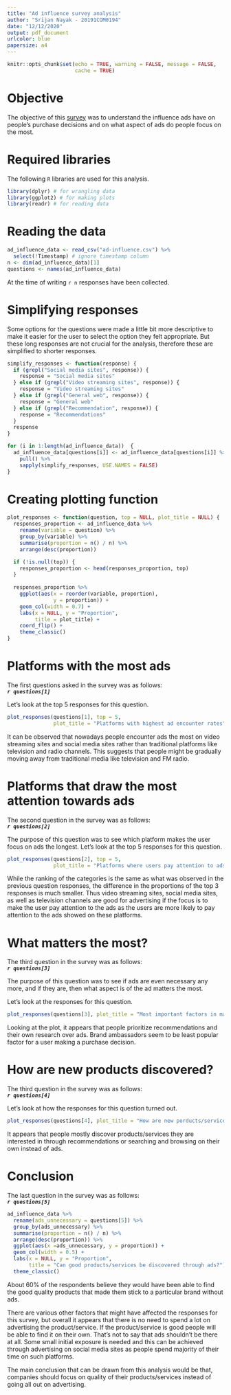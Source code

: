 ```yaml
---
title: "Ad influence survey analysis"
author: "Srijan Nayak - 20191COM0194"
date: "12/12/2020"
output: pdf_document
urlcolor: blue
papersize: a4
---
```


```r
knitr::opts_chunk$set(echo = TRUE, warning = FALSE, message = FALSE,
                      cache = TRUE)
```

# Objective

The objective of this [survey](https://forms.gle/791dhPnxgLVPzgyG9) was to
understand the influence ads have on people's purchase decisions and on what
aspect of ads do people focus on the most.

# Required libraries

The following `R` libraries are used for this analysis.

```r
library(dplyr) # for wrangling data
library(ggplot2) # for making plots
library(readr) # for reading data
```

# Reading the data

```r
ad_influence_data <- read_csv("ad-influence.csv") %>%
  select(!Timestamp) # ignore timestamp column
n <- dim(ad_influence_data)[1]
questions <- names(ad_influence_data)
```

At the time of writing `r n` responses have been collected.

# Simplifying responses

Some options for the questions were made a little bit more descriptive to make
it easier for the user to select the option they felt appropriate. But these
long responses are not crucial for the analysis, therefore these are simplified
to shorter responses.

```r
simplify_responses <- function(response) {
  if (grepl("Social media sites", response)) {
    response = "Social media sites"
  } else if (grepl("Video streaming sites", response)) {
    response = "Video streaming sites"
  } else if (grepl("General web", response)) {
    response = "General web"
  } else if (grepl("Recommendation", response)) {
    response = "Recommendations"
  }
  response
}

for (i in 1:length(ad_influence_data))  {
  ad_influence_data[questions[i]] <- ad_influence_data[questions[i]] %>%
    pull() %>%
    sapply(simplify_responses, USE.NAMES = FALSE)
}
```

# Creating plotting function

```r
plot_responses <- function(question, top = NULL, plot_title = NULL) {
  responses_proportion <- ad_influence_data %>%
    rename(variable = question) %>%
    group_by(variable) %>%
    summarise(proportion = n() / n) %>%
    arrange(desc(proportion))

  if (!is.null(top)) {
    responses_proportion <- head(responses_proportion, top)
  }
  
  responses_proportion %>%
    ggplot(aes(x = reorder(variable, proportion),
               y = proportion)) +
    geom_col(width = 0.7) +
    labs(x = NULL, y = "Proportion",
         title = plot_title) +
    coord_flip() +
    theme_classic()
}
```


# Platforms with the most ads

The first questions asked in the survey was as follows: \
**_`r questions[1]`_**

Let's look at the top 5 responses for this question.

```r
plot_responses(questions[1], top = 5,
               plot_title = "Platforms with highest ad encounter rates")
```

It can be observed that nowadays people encounter ads the most on video
streaming sites and social media sites rather than traditional platforms like
television and radio channels. This suggests that people might be gradually
moving away from traditional media like television and FM radio.

# Platforms that draw the most attention towards ads

The second question in the survey was as follows: \
**_`r questions[2]`_**

The purpose of this question was to see which platform makes the user focus
on ads the longest. Let's look at the top 5 responses for this question.

```r
plot_responses(questions[2], top = 5,
               plot_title = "Platforms where users pay attention to ads the most")
```

While the ranking of the categories is the same as what was observed in the
previous question responses, the difference in the proportions of the 
top 3 responses is much smaller. Thus video streaming sites, social media sites,
as well as television channels are good for advertising if the focus is to make
the user pay attention to the ads as the users are more likely to pay attention
to the ads showed on these platforms.

# What matters the most?

The third question in the survey was as follows: \
**_`r questions[3]`_**

The purpose of this question was to see if ads are even necessary any more,
and if they are, then what aspect is of the ad matters the most.

Let's look at the responses for this question.

```r
plot_responses(questions[3], plot_title = "Most important factors in making a purchase decision")
```

Looking at the plot, it appears that people prioritize recommendations and their
own research over ads. Brand ambassadors seem to be least popular factor for
a user making a purchase decision.

# How are new products discovered?

The third question in the survey was as follows: \
**_`r questions[4]`_**

Let's look at how the responses for this question turned out.

```r
plot_responses(questions[4], plot_title = "How are new porducts/services discovered?")
```

It appears that people mostly discover products/services they are interested in
through recommendations or searching and browsing on their own instead of ads.

# Conclusion

The last question in the survey was as follows: \
**_`r questions[5]`_**

```r
ad_influence_data %>%
  rename(ads_unnecessary = questions[5]) %>%
  group_by(ads_unnecessary) %>%
  summarise(proportion = n() / n) %>%
  arrange(desc(proportion)) %>%
  ggplot(aes(x =ads_unnecessary, y = proportion)) +
  geom_col(width = 0.5) +
  labs(x = NULL, y = "Proportion",
       title = "Can good products/services be discovered through ads?") +
  theme_classic()
```

About 60% of the respondents believe they would have been able to find the good
quality products that made them stick to a particular brand without ads.

There are various other factors that might have affected the responses for this
survey, but overall it appears that there is no need to spend a lot on
advertising the product/service. If the product/service is good people will be
able to find it on their own. That's not to say that ads shouldn't be there at
all. Some small initial exposure is needed and this can be achieved through
advertising on social media sites as people spend majority of their time on such
platforms.

The main conclusion that can be drawn from this analysis would be that,
companies should focus on quality of their products/services instead of going
all out on advertising.
